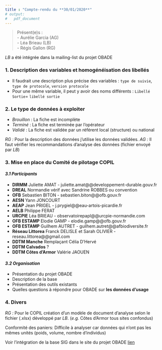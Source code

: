 ```yaml
---
title : "Compte-rendu du **30/01/2020**"
# output: 
#   pdf_document
---
```


> Présent(e)s :  
>  - Aurélie Garcia (AG)  
>  - Léa Brieau (LB)  
>  - Régis Gallon (RG)

*LB* a été intégrée dans la mailing-list du projet OBADE

### **1. Description des variables et homogénéisation des libellés**

- Il faudrait une description plus précise des variables : `type de suivie`, `type de protocole`, `version protocole`
- Pour une même variable, il peut y avoir des noms différents : `Libellé Sortie`= `libellé sortie`

### **2. Le type de données à exploiter** 

- *Brouillon* : La fiche est incomplète
- *Terminé* : La fiche est terminée par l'opérateur
- *Validé* : La fiche est validée par un référent local (structure) ou national

*RG :* Pour la description des données j'utilise les données validées.
*AG :* Il faut vérifier les recommandations d'analyse des données (fichier envoyé par *LB*)

### **3. Mise en place du Comité de pilotage COPIL**
#### *3.1 Participants*

- **DIRMM** Juliette AMAT - juliette.amat@@developpement-durable.gouv.fr
- **DREAL** Normandie vérif avec Sandrine ROBBES ou convention
- **OFB** Sebastien BITON - sebastien.biton@@ofb.gouv.fr
- **AESN** Yann JONCOURT
- **AEAP** Jean PRIGEL - j.prygiel@@eau-artois-picardie.fr
- **AELB** Philippe FERAT 
- **URCPIE** Léa BRIEAU - observatoirepapl@@urcpie-normandie.com
- **OFB ESTAMP** Elodie GAMP - elodie.gamp@@ofb.gouv.fr
- **OFB ESTAMP** Guilhem AUTRET - guilhem.autret@@afbiodiversite.fr
- **Réseau Littorea** Franck DELISLE et Sarah OLIVIER - reseau.littorea@@gmail.com 
- **DDTM Manche** Remplaçant Célia D'Hervé
- **DDTM Calvados** ?
- **DDTM Côtes d'Armor** Valérie JAOUEN


#### *3.2 Organisation*

- Présentation du projet OBADE
- Description de la base
- Présentation des outils existants
- Quelles questions à répondre pour OBADE sur **les données d'usage**

### **4. Divers**

*RG :* Pour le COPIL création d'un modèle de document d'analyse selon le fichier (.xlsx) développé par *LB*. (*e.g.* Côtes d'Armor tous sites confondus) 

Conformité des paniers: Difficile à analyser car données qui n'ont pas les mêmes unités (poids, volume, nombre d'individus)

Voir l'intégration de la base SIG dans le site du projet OBADE [lien](https://lizmap.afbiodiversite.fr/aamp/afb_mer/index.php/view/map/?repository=bdestampbasesig&project=ref_met_bdestamp_ref_geo_pol)
